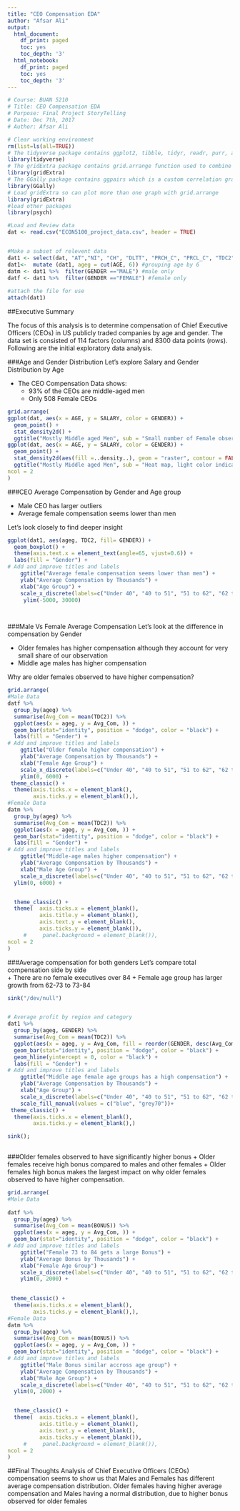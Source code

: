 ```yaml
---
title: "CEO Compensation EDA"
author: "Afsar Ali"
output:
  html_document:
    df_print: paged
    toc: yes
    toc_depth: '3'
  html_notebook:
    df_print: paged
    toc: yes
    toc_depth: '3'
---
```


```r
# Course: BUAN 5210
# Title: CEO Compensation EDA 
# Purpose: Final Project StoryTelling
# Date: Dec 7th, 2017
# Author: Afsar Ali
```


```r
# Clear working environment
rm(list=ls(all=TRUE)) 
# The tidyverse package contains ggplot2, tibble, tidyr, readr, purr, and dplyr among others
library(tidyverse)
# The gridExtra package contains grid.arrange function used to combine plots
library(gridExtra)
# The GGally package contains ggpairs which is a custom correlation graph for ggplot2
library(GGally)
# Load gridExtra so can plot more than one graph with grid.arrange
library(gridExtra)
#load other packages
library(psych)

```


```r
#Load and Review data
dat <- read.csv("ECON5100_project_data.csv", header = TRUE)


#Make a subset of relevent data
dat1 <- select(dat, "AT","NI", "CH", "DLTT", "PRCH_C", "PRCL_C", "TDC2", "SALARY", "BONUS", "OTHCOMP", "AGE", "GENDER")
dat1<-  mutate (dat1, ageg = cut(AGE, 6)) #grouping age by 6
datm <- dat1 %>%  filter(GENDER =="MALE") #male only 
datf <- dat1 %>%  filter(GENDER =="FEMALE") #female only
                  
#attach the file for use
attach(dat1)
```

##Executive Summary

The focus of this analysis is to determine compensation of Chief Executive Officers (CEOs) in US publicly traded companies by age and gender. The data set is consisted of 114 factors (columns) and 8300 data points (rows). Following are the initial exploratory data analysis.


###Age and Gender Distribution
Let's explore Salary and Gender Distribution by Age  

+ The CEO Compensation Data shows: 
    - 93% of the CEOs are middle-aged men
    - Only 508 Female CEOs


```r
grid.arrange(
ggplot(dat, aes(x = AGE, y = SALARY, color = GENDER)) +
  geom_point() +
  stat_density2d() +
  ggtitle("Mostly Middle aged Men", sub = "Small number of Female observations"),
ggplot(dat, aes(x = AGE, y = SALARY, color = GENDER)) +
  geom_point() +
  stat_density2d(aes(fill =..density..), geom = "raster", contour = FALSE) +
  ggtitle("Mostly Middle aged Men", sub = "Heat map, light color indicates more observations"),
ncol = 2
)
```


###CEO Average Compensation by Gender and Age group  

+ Male CEO has larger outliers
+ Average female compensation seems lower than men  

Let's look closely to find deeper insight

```r

ggplot(dat1, aes(ageg, TDC2, fill= GENDER)) +
  geom_boxplot() + 
  theme(axis.text.x = element_text(angle=65, vjust=0.6)) + 
  labs(fill = "Gender") +
# Add and improve titles and labels
    ggtitle("Average female compensation seems lower than men") + 
    ylab("Average Compensation by Thousands") +
    xlab("Age Group") +
    scale_x_discrete(labels=c("Under 40", "40 to 51", "51 to 62", "62 to 73", "73 to 84", "84 +", "NA")) +
     ylim(-5000, 30000)

 
```


###Male Vs Female Average Compensation
Let's look at the difference in compensation by Gender   

+ Older females has higher compensation although they account for very small share of our observation 
+ Middle age males has higher compensation
    
Why are older females observed to have higher compensation?


```r
grid.arrange(
#Male Data
datf %>%
  group_by(ageg) %>%
  summarise(Avg_Com = mean(TDC2)) %>%
  ggplot(aes(x = ageg, y = Avg_Com, )) +
  geom_bar(stat="identity", position = "dodge", color = "black") +
  labs(fill = "Gender") +
# Add and improve titles and labels
    ggtitle("Older female higher compensation") + 
    ylab("Average Compensation by Thousands") +
    xlab("Female Age Group") +
    scale_x_discrete(labels=c("Under 40", "40 to 51", "51 to 62", "62 to 73", "73 to 84", "84 +", "NA")) +
    ylim(0, 6000) +
 theme_classic() + 
  theme(axis.ticks.x = element_blank(),
        axis.ticks.y = element_blank(),),
#Female Data
datm %>%
  group_by(ageg) %>%
  summarise(Avg_Com = mean(TDC2)) %>%
  ggplot(aes(x = ageg, y = Avg_Com, )) +
  geom_bar(stat="identity", position = "dodge", color = "black") +
  labs(fill = "Gender") +
# Add and improve titles and labels
    ggtitle("Middle-age males higher compensation") + 
    ylab("Average Compensation by Thousands") +
    xlab("Male Age Group") +
    scale_x_discrete(labels=c("Under 40", "40 to 51", "51 to 62", "62 to 73", "73 to 84", "84 +", "NA")) +
  ylim(0, 6000) +


  theme_classic() + 
  theme(  axis.ticks.x = element_blank(),
          axis.title.y = element_blank(),
          axis.text.y = element_blank(),
          axis.ticks.y = element_blank()),
     #     panel.background = element_blank()),
ncol = 2
)
```

###Average compensation for both genders
Let's compare total compensation side by side   
+ There are no female executives over 84
+ Female age group has larger growth from 62-73 to 73-84 


```r
sink("/dev/null")


# Average profit by region and category 
dat1 %>%
  group_by(ageg, GENDER) %>%
  summarise(Avg_Com = mean(TDC2)) %>%
  ggplot(aes(x = ageg, y = Avg_Com, fill = reorder(GENDER, desc(Avg_Com)))) +
  geom_bar(stat="identity", position = "dodge", color = "black") +
  geom_hline(yintercept = 0, color = "black") +
  labs(fill = "Gender") +
# Add and improve titles and labels
    ggtitle("Middle age female age groups has a high compensation") + 
    ylab("Average Compensation by Thousands") +
    xlab("Age Group") +
    scale_x_discrete(labels=c("Under 40", "40 to 51", "51 to 62", "62 to 73", "73 to 84", "84 +", "NA")) +
    scale_fill_manual(values = c("blue", "grey70"))+
 theme_classic() + 
  theme(axis.ticks.x = element_blank(),
        axis.ticks.y = element_blank(),)

sink(); 
  
```

###Older females observed to have significantly higher bonus 
+ Older females receive high bonus compared to males and other females
+ Older females high bonus makes the largest impact on why older females observed to have higher compensation. 



```r
grid.arrange(
#Male Data
  
datf %>%
  group_by(ageg) %>%
  summarise(Avg_Com = mean(BONUS)) %>%
  ggplot(aes(x = ageg, y = Avg_Com, )) +
  geom_bar(stat="identity", position = "dodge", color = "black") +
# Add and improve titles and labels
    ggtitle("Female 73 to 84 gets a large Bonus") + 
    ylab("Average Bonus by Thousands") +
    xlab("Female Age Group") +
    scale_x_discrete(labels=c("Under 40", "40 to 51", "51 to 62", "62 to 73", "73 to 84", "84 +", "NA")) +
    ylim(0, 2000) +
  

 theme_classic() + 
  theme(axis.ticks.x = element_blank(),
        axis.ticks.y = element_blank(),),
#Female Data
datm %>%
  group_by(ageg) %>%
  summarise(Avg_Com = mean(BONUS)) %>%
  ggplot(aes(x = ageg, y = Avg_Com, )) +
  geom_bar(stat="identity", position = "dodge", color = "black") +
# Add and improve titles and labels
    ggtitle("Male Bonus similar accross age group") + 
    ylab("Average Compensation by Thousands") +
    xlab("Male Age Group") +
    scale_x_discrete(labels=c("Under 40", "40 to 51", "51 to 62", "62 to 73", "73 to 84", "84 +", "NA")) +
  ylim(0, 2000) +


  theme_classic() + 
  theme(  axis.ticks.x = element_blank(),
          axis.title.y = element_blank(),
          axis.text.y = element_blank(),
          axis.ticks.y = element_blank()),
     #     panel.background = element_blank()),
ncol = 2
)
```

##Final Thoughts 
Analysis of Chief Executive Officers (CEOs) compensation seems to show us that Males and Females has different average compensation distribution. Older females having higher average compensation and Males having a normal distribution, due to higher bonus observed for older females
